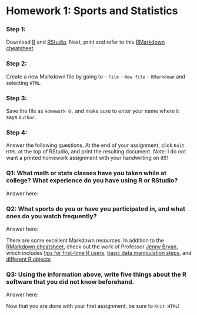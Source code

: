# Homework 1: Sports and Statistics

### Step 1: 

Download [R](https://cran.r-project.org/) and [RStudio](https://www.rstudio.com/products/RStudio/#Desktop). Next, print and refer to this 
[RMarkdown cheatsheet](http://shiny.rstudio.com/articles/rm-cheatsheet.html). 

### Step 2: 

Create a new Markdown file by going to -- `File` -- `New file` -- `RMarkdown` and selecting `HTML`.

### Step 3: 

Save the file as `Homework 0,` and make sure to enter your name where it says `Author.`

### Step 4: 

Answer the following questions. At the end of your assignment, click `Knit HTML` at the top of RStudio, and print the resulting document. *Note*: I do not want a printed homework assignment with your handwriting on it!!!


### Q1: What math or stats classes have you taken while at college?  What experience do you have using R or RStudio?

Answer here:


### Q2: What sports do you or have you participated in, and what ones do you watch frequently?

Answer here:


There are some excellent Markdown resources. In addition to the 
[RMarkdown cheatsheet](http://shiny.rstudio.com/articles/rm-cheatsheet.html), check out the work of Professor [Jenny Bryan](https://stat545-ubc.github.io/index.html), which includes [tips for first-time R users](https://stat545-ubc.github.io/block002_hello-r-workspace-wd-project.html), [basic data manipulation steps](https://stat545-ubc.github.io/block006_care-feeding-data.html), and [different R objects](https://stat545-ubc.github.io/block004_basic-r-objects.html)

### Q3: Using the information above, write five things about the R software that you did not know beforehand. 

Answer here:


Now that you are done with your first assignment, be sure to `Knit HTML`!



